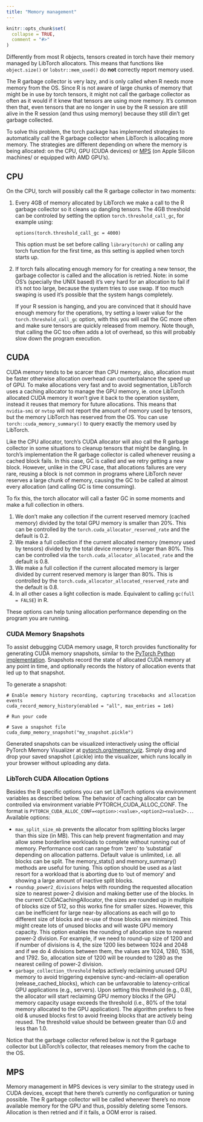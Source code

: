 ```yaml
---
title: "Memory management"
---
```


```r
knitr::opts_chunk$set(
  collapse = TRUE,
  comment = "#>"
)
```

Differently from most R objects, tensors created in torch have their memory managed
by LibTorch allocators. This means that functions like `object.size()` or `lobstr::mem_used()`
do **not** correctly report memory used.

The R garbage collector is very lazy, and is only called when R needs more memory
from the OS. Since R is not aware of large chunks of memory that might be in use 
by torch tensors, it might not call the garbage collector as often as it would if
it knew that tensors are using more memory. It's common then that, even tensors that
are no longer in use by the R session are still alive in the R session (and thus using
memory) because they still din't get garbage collected.

To solve this problem, the torch package has implemented strategies to automatically
call the R garbage collector when LibTorch is allocating more memory. The strategies
are different depending on where the memory is being allocated: on the CPU,
GPU (CUDA devices) or [MPS](https://developer.apple.com/documentation/metalperformanceshaders) (on Apple Silicon machines/ or equipped with AMD GPU's).

## CPU

On the CPU, torch will possibly call the R garbage collector in two moments:

1. Every 4GB of memory allocated by LibTorch we make a call to the R garbage collector
   so it cleans up dangling tensors. The 4GB threshold can be controled by setting 
   the option `torch.threshold_call_gc`, for example using:
   
   ```
   options(torch.threshold_call_gc = 4000)
   ```
   
   This option must be set before calling `library(torch)` or calling any torch
   function for the first time, as this setting is applied when torch starts up.

2. If torch fails allocating enough memory for for creating a new tensor, the 
   garbage collector is called and the allocation is retried. Note: in some OS's
   (specially the UNIX based) it's very hard for an allocation to fail if it's
   not too large, because the system tries to use swap. If too much swaping is
   used it's possible that the system hangs completely. 
   
   If your R session is hanging, and you are convinced that it should have enough 
   memory for the operations, try setting a lower value for the `torch.threshold_call_gc` 
   option, with this you will call the GC more often and make sure tensors are
   quickly released from memory. Note though, that calling the GC too often adds
   a lot of overhead, so this will probably slow down the program execution.


## CUDA

CUDA memory tends to be scarcer than CPU memory, also, allocation must be faster
otherwise allocation overhead can counterbalance the speed up of GPU. To make
allocations very fast and to avoid segmentation, LibTorch uses a caching allocator 
to manage the GPU memory, ie. once LibTorch allocated CUDA memory it won't give it
back to the operation system, instead it reuses that memory for future allocations.
This means that `nvidia-smi` or `nvtop` will not report the amount of memory used 
by tensors, but the memory LibTorch has reserved from the OS. You can use `torch::cuda_memory_summary()`
to query exactly the memory used by LibTorch.

Like the CPU allocator, torch's CUDA allocator will also call the R garbage collector
in some situations to cleanup tensors that might be dangling. In torch's implementation
the R garbage collector is called whenever reusing a cached block fails. In this case, GC
is called and we retry getting a new block. However, unlike in the CPU case, that allocations
failures are very rare, reusing a block is not common in programs where LibTorch never reserves 
a large chunk of memory, causing the GC to be called at almost every allocation (and 
calling GC is time consuming).

To fix this, the torch allocator will call a faster GC in some moments and make a full
collection in others.

1. We don't make any collection if the current reserved memory (cached memory)
   divided by the total GPU memory is smaller than 20%. This can be controlled
   by the `torch.cuda_allocator_reserved_rate` and the default is 0.2.
2. We make a full collection if the current allocated memory (memory used by tensors)
   divided by the total device memory is larger than 80%. This can be controlled
   via the `torch.cuda_allocator_allocated_rate` and the default is 0.8.
3. We make a full collection if the current allocated memory is larger divided by
   current reserved memory is larger than 80%. This is controlled by the `torch.cuda_allocator_allocated_reserved_rate` and the default is 0.8.
4. In all other cases a light collection is made. Equivalent to calling `gc(full = FALSE`) 
   in R.

These options can help tuning allocation performance depending on the program you
are running.

### CUDA Memory Snapshots

To assist debugging CUDA memory usage, R torch provides functionality for generating
CUDA memory snapshots, similar to the [PyTorch Python implementation](https://docs.pytorch.org/docs/stable/torch_cuda_memory.html).
Snapshots record the state of allocated CUDA memory at any point in time, and
optionally records the history of allocation events that led up to that snapshot.

To generate a snapshot:

```
# Enable memory history recording, capturing tracebacks and allocation events
cuda_record_memory_history(enabled = "all", max_entries = 1e6)

# Run your code

# Save a snapshot file
cuda_dump_memory_snapshot("my_snapshot.pickle")
```

Generated snapshots can be visualized interactively using the official PyTorch
Memory Visualizer at [pytorch.org/memory_viz](pytorch.org/memory_viz). Simply drag
and drop your saved snapshot (.pickle) into the visualizer, which runs locally in
your browser without uploading any data.

### LibTorch CUDA Allocation Options

Besides the R specific options you can set LibTorch options via environment variables
as described below. The behavior of caching allocator can be controlled via environment variable PYTORCH_CUDA_ALLOC_CONF. The format is `PYTORCH_CUDA_ALLOC_CONF=<option>:<value>,<option2><value2>..`. Available options:

- `max_split_size_mb` prevents the allocator from splitting blocks larger than this size (in MB). This can help prevent fragmentation and may allow some borderline workloads to complete without running out of memory. Performance cost can range from ‘zero’ to ‘substatial’ depending on allocation patterns. Default value is unlimited, i.e. all blocks can be split. The memory_stats() and memory_summary() methods are useful for tuning. This option should be used as a last resort for a workload that is aborting due to ‘out of memory’ and showing a large amount of inactive split blocks.
- `roundup_power2_divisions` helps with rounding the requested allocation size to nearest power-2 division and making better use of the blocks. In the current CUDACachingAllocator, the sizes are rounded up in multiple of blocks size of 512, so this works fine for smaller sizes. However, this can be inefficient for large near-by allocations as each will go to different size of blocks and re-use of those blocks are minimized. This might create lots of unused blocks and will waste GPU memory capacity. This option enables the rounding of allocation size to nearest power-2 division. For example, if we need to round-up size of 1200 and if number of divisions is 4, the size 1200 lies between 1024 and 2048 and if we do 4 divisions between them, the values are 1024, 1280, 1536, and 1792. So, allocation size of 1200 will be rounded to 1280 as the nearest ceiling of power-2 division.
- `garbage_collection_threshold` helps actively reclaiming unused GPU memory to avoid triggering expensive sync-and-reclaim-all operation (release_cached_blocks), which can be unfavorable to latency-critical GPU applications (e.g., servers). Upon setting this threshold (e.g., 0.8), the allocator will start reclaiming GPU memory blocks if the GPU memory capacity usage exceeds the threshold (i.e., 80% of the total memory allocated to the GPU application). The algorithm prefers to free old & unused blocks first to avoid freeing blocks that are actively being reused. The threshold value should be between greater than 0.0 and less than 1.0.

Notice that the garbage collector refered below is not the R garbage collector but LibTorch's collector, that releases memory from the cache to the OS.

## MPS

Memory management in MPS devices is very similar to the strategy used in CUDA devices,
except that here there's currently no configuration or tuning possible. The R garbage
collector will be called whenever there's no more available memory for the GPU and thus,
possibly deleting some Tensors. Allocation is then retried and if it fails, a OOM
error is raised.
